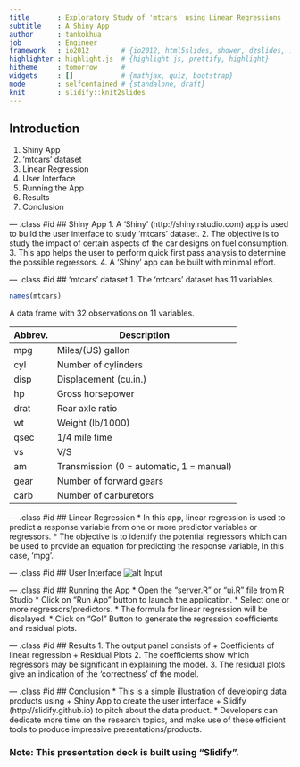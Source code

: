 ```yaml
---
title       : Exploratory Study of 'mtcars' using Linear Regressions
subtitle    : A Shiny App
author      : tankokhua
job         : Engineer
framework   : io2012        # {io2012, html5slides, shower, dzslides, ...}
highlighter : highlight.js  # {highlight.js, prettify, highlight}
hitheme     : tomorrow      # 
widgets     : []            # {mathjax, quiz, bootstrap}
mode        : selfcontained # {standalone, draft}
knit        : slidify::knit2slides
---
```


## Introduction

1. Shiny App
2. 'mtcars' dataset
3. Linear Regression
4. User Interface
5. Running the App
6. Results
7. Conclusion

--- .class #id 
## Shiny App
1. A 'Shiny' (http://shiny.rstudio.com) app is used to build the user interface to study 'mtcars' dataset.
2. The objective is to study the impact of certain aspects of the car designs on fuel consumption.
3. This app helps the user to perform quick first pass analysis to determine the possible
   regressors.
4. A 'Shiny' app can be built with minimal effort.

--- .class #id 
## 'mtcars' dataset
1. The 'mtcars' dataset has 11 variables.
```r
names(mtcars)
```
A data frame with 32 observations on 11 variables.

 Abbrev.  |  Description
 ---------|--------------------------------------------
 mpg      |  Miles/(US) gallon                        
 cyl      |  Number of cylinders                      
 disp     |  Displacement (cu.in.)                    
 hp       |  Gross horsepower                        
 drat     |  Rear axle ratio                        
 wt       |  Weight (lb/1000)                      
 qsec     |  1/4 mile time                        
 vs       |  V/S                                 
 am       |  Transmission (0 = automatic, 1 = manual)
 gear     |  Number of forward gears            
 carb     |  Number of carburetors             

--- .class #id 
## Linear Regression
* In this app, linear regression is used to predict a response variable from one or more
  predictor variables or regressors.
* The objective is to identify the potential regressors which can be used to provide an equation
  for predicting the response variable, in this case, 'mpg'.

--- .class #id 
## User Interface
![alt Input ](./interface.png)

--- .class #id 
## Running the App
* Open the "server.R" or "ui.R" file from R Studio
* Click on "Run App" button to launch the application.
* Select one or more regressors/predictors.
* The formula for linear regression will be displayed.
* Click on "Go!" Button to generate the regression coefficients and residual plots.

--- .class #id 
## Results
1. The output panel consists of
  + Coefficients of linear regression
  + Residual Plots
2. The coefficients show which regressors may be significant in explaining the model.
3. The residual plots give an indication of the 'correctness' of the model.

--- .class #id 
## Conclusion
* This is a simple illustration of developing data products using 
  + Shiny App to create the user interface
  + Slidify (http://slidify.github.io) to pitch about the data product.
* Developers can dedicate more time on the research topics, and make use of these
  efficient tools to produce impressive presentations/products.

### Note: This presentation deck is built using "Slidify".


